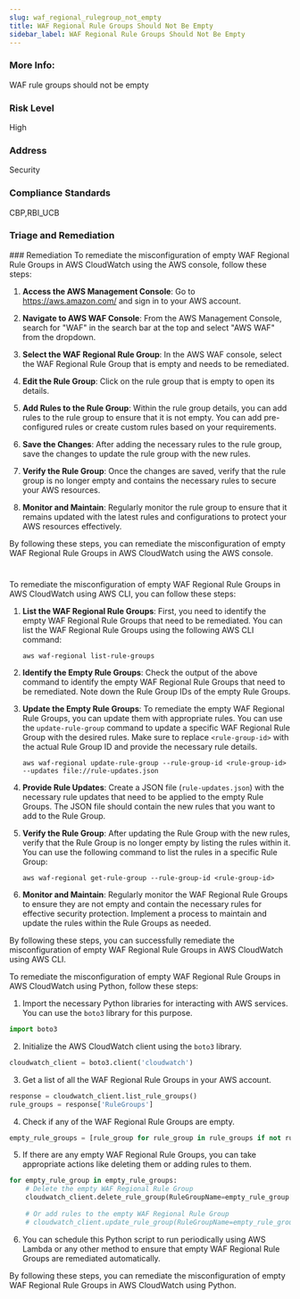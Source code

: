 ```yaml
---
slug: waf_regional_rulegroup_not_empty
title: WAF Regional Rule Groups Should Not Be Empty
sidebar_label: WAF Regional Rule Groups Should Not Be Empty
---
```


### More Info:

WAF rule groups should not be empty

### Risk Level

High

### Address

Security

### Compliance Standards

CBP,RBI_UCB


### Triage and Remediation
<Tabs>
<Tab title='Remediation'>
### Remediation

<AccordionGroup>
<Accordion title='Using Console' defaultOpen='true'>
To remediate the misconfiguration of empty WAF Regional Rule Groups in AWS CloudWatch using the AWS console, follow these steps:

1. **Access the AWS Management Console**: Go to https://aws.amazon.com/ and sign in to your AWS account.

2. **Navigate to AWS WAF Console**: From the AWS Management Console, search for "WAF" in the search bar at the top and select "AWS WAF" from the dropdown.

3. **Select the WAF Regional Rule Group**: In the AWS WAF console, select the WAF Regional Rule Group that is empty and needs to be remediated.

4. **Edit the Rule Group**: Click on the rule group that is empty to open its details.

5. **Add Rules to the Rule Group**: Within the rule group details, you can add rules to the rule group to ensure that it is not empty. You can add pre-configured rules or create custom rules based on your requirements.

6. **Save the Changes**: After adding the necessary rules to the rule group, save the changes to update the rule group with the new rules.

7. **Verify the Rule Group**: Once the changes are saved, verify that the rule group is no longer empty and contains the necessary rules to secure your AWS resources.

8. **Monitor and Maintain**: Regularly monitor the rule group to ensure that it remains updated with the latest rules and configurations to protect your AWS resources effectively.

By following these steps, you can remediate the misconfiguration of empty WAF Regional Rule Groups in AWS CloudWatch using the AWS console.

#
</Accordion>

<Accordion title='Using CLI'>
To remediate the misconfiguration of empty WAF Regional Rule Groups in AWS CloudWatch using AWS CLI, you can follow these steps:

1. **List the WAF Regional Rule Groups**: First, you need to identify the empty WAF Regional Rule Groups that need to be remediated. You can list the WAF Regional Rule Groups using the following AWS CLI command:
   ```
   aws waf-regional list-rule-groups
   ```

2. **Identify the Empty Rule Groups**: Check the output of the above command to identify the empty WAF Regional Rule Groups that need to be remediated. Note down the Rule Group IDs of the empty Rule Groups.

3. **Update the Empty Rule Groups**: To remediate the empty WAF Regional Rule Groups, you can update them with appropriate rules. You can use the `update-rule-group` command to update a specific WAF Regional Rule Group with the desired rules. Make sure to replace `<rule-group-id>` with the actual Rule Group ID and provide the necessary rule details.
   ```
   aws waf-regional update-rule-group --rule-group-id <rule-group-id> --updates file://rule-updates.json
   ```

4. **Provide Rule Updates**: Create a JSON file (`rule-updates.json`) with the necessary rule updates that need to be applied to the empty Rule Groups. The JSON file should contain the new rules that you want to add to the Rule Group.

5. **Verify the Rule Group**: After updating the Rule Group with the new rules, verify that the Rule Group is no longer empty by listing the rules within it. You can use the following command to list the rules in a specific Rule Group:
   ```
   aws waf-regional get-rule-group --rule-group-id <rule-group-id>
   ```

6. **Monitor and Maintain**: Regularly monitor the WAF Regional Rule Groups to ensure they are not empty and contain the necessary rules for effective security protection. Implement a process to maintain and update the rules within the Rule Groups as needed.

By following these steps, you can successfully remediate the misconfiguration of empty WAF Regional Rule Groups in AWS CloudWatch using AWS CLI.
</Accordion>

<Accordion title='Using Python'>
To remediate the misconfiguration of empty WAF Regional Rule Groups in AWS CloudWatch using Python, follow these steps:

1. Import the necessary Python libraries for interacting with AWS services. You can use the `boto3` library for this purpose.

```python
import boto3
```

2. Initialize the AWS CloudWatch client using the `boto3` library.

```python
cloudwatch_client = boto3.client('cloudwatch')
```

3. Get a list of all the WAF Regional Rule Groups in your AWS account.

```python
response = cloudwatch_client.list_rule_groups()
rule_groups = response['RuleGroups']
```

4. Check if any of the WAF Regional Rule Groups are empty.

```python
empty_rule_groups = [rule_group for rule_group in rule_groups if not rule_group['Rules']]
```

5. If there are any empty WAF Regional Rule Groups, you can take appropriate actions like deleting them or adding rules to them.

```python
for empty_rule_group in empty_rule_groups:
    # Delete the empty WAF Regional Rule Group
    cloudwatch_client.delete_rule_group(RuleGroupName=empty_rule_group['RuleGroupName'])
    
    # Or add rules to the empty WAF Regional Rule Group
    # cloudwatch_client.update_rule_group(RuleGroupName=empty_rule_group['RuleGroupName'], Rules=[...])
```

6. You can schedule this Python script to run periodically using AWS Lambda or any other method to ensure that empty WAF Regional Rule Groups are remediated automatically.

By following these steps, you can remediate the misconfiguration of empty WAF Regional Rule Groups in AWS CloudWatch using Python.
</Accordion>

</AccordionGroup>
</Tab>
</Tabs>

